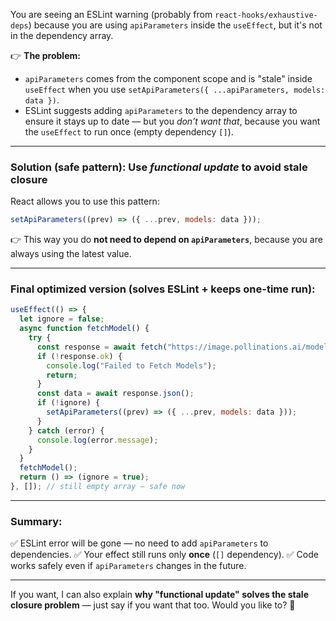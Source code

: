 You are seeing an ESLint warning (probably from `react-hooks/exhaustive-deps`) because you are using `apiParameters` inside the `useEffect`, but it's not in the dependency array.

👉 **The problem:**

- `apiParameters` comes from the component scope and is "stale" inside `useEffect` when you use `setApiParameters({ ...apiParameters, models: data })`.
- ESLint suggests adding `apiParameters` to the dependency array to ensure it stays up to date — but you _don’t want that_, because you want the `useEffect` to run once (empty dependency `[]`).

---

### Solution (safe pattern): Use _functional update_ to avoid stale closure

React allows you to use this pattern:

```javascript
setApiParameters((prev) => ({ ...prev, models: data }));
```

👉 This way you do **not need to depend on `apiParameters`**, because you are always using the latest value.

---

### Final optimized version (solves ESLint + keeps one-time run):

```javascript
useEffect(() => {
  let ignore = false;
  async function fetchModel() {
    try {
      const response = await fetch("https://image.pollinations.ai/models");
      if (!response.ok) {
        console.log("Failed to Fetch Models");
        return;
      }
      const data = await response.json();
      if (!ignore) {
        setApiParameters((prev) => ({ ...prev, models: data }));
      }
    } catch (error) {
      console.log(error.message);
    }
  }
  fetchModel();
  return () => (ignore = true);
}, []); // still empty array — safe now
```

---

### Summary:

✅ ESLint error will be gone — no need to add `apiParameters` to dependencies.
✅ Your effect still runs only **once** (`[]` dependency).
✅ Code works safely even if `apiParameters` changes in the future.

---

If you want, I can also explain **why "functional update" solves the stale closure problem** — just say if you want that too. Would you like to? 🚀
